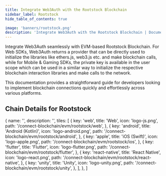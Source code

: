 ```yaml
---
title: Integrate Web3Auth with the Rootstock Blockchain
sidebar_label: Rootstock
hide_table_of_contents: true

image: 'banners/rootstock.png'
description: 'Integrate Web3Auth with the Rootstock Blockchain | Documentation - Web3Auth'
---
```



<SEO
  title="Integrate Web3Auth with the Rootstock Blockchain"
  description="Integrate Web3Auth with the Rootstock Blockchain | Documentation - Web3Auth"
  image="https://web3auth.io/docs/banners/rootstock.png"
  slug="/embedded-wallets/connect-blockchain/evm/rootstock"
/>

Integrate Web3Auth seamlessly with EVM-based Rootstock Blockchain. For Web SDKs, Web3Auth returns a provider that can be directly used to initialize the libraries like ethers.js, web3.js etc. and make blockchain calls, while for Mobile & Gaming SDKs, the private key is available in the user scope which can be used in a similar way to initialize the respective blockchain interaction libraries and make calls to the network.

This documentation provides a straightforward guide for developers looking to implement blockchain connections quickly and effortlessly across various platforms.

## Chain Details for Rootstock

<ChainDetailsRootstock />

  {
    name: '',
    description: '',
    tiles: [
      {
        key: 'web',
        title: 'Web',
        icon: 'logo-js.png',
        path: '/connect-blockchain/evm/rootstock/web',
      },
      {
        key: 'android',
        title: 'Android (Kotlin)',
        icon: 'logo-android.png',
        path: '/connect-blockchain/evm/rootstock/android',
      },
      {
        key: 'apple',
        title: 'iOS (Swift)',
        icon: 'logo-apple.png',
        path: '/connect-blockchain/evm/rootstock/ios',
      },
      {
        key: 'flutter',
        title: 'Flutter',
        icon: 'logo-flutter.png',
        path: '/connect-blockchain/evm/rootstock/flutter',
      },
      {
        key: 'react-native',
        title: 'React Native',
        icon: 'logo-react.png',
        path: '/connect-blockchain/evm/rootstock/react-native',
      },
      {
        key: 'unity',
        title: 'Unity',
        icon: 'logo-unity.png',
        path: '/connect-blockchain/evm/rootstock/unity',
      },
    ],
  },
]

<Tiles tileGroups={Rootstock} />
